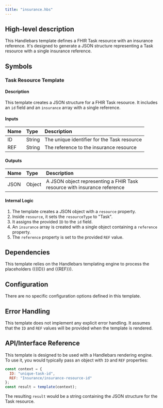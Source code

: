 ```yaml
---
title: "insurance.hbs"
---
```


## High-level description
This Handlebars template defines a FHIR Task resource with an insurance reference. It's designed to generate a JSON structure representing a Task resource with a single insurance reference.

## Symbols

### Task Resource Template
#### Description
This template creates a JSON structure for a FHIR Task resource. It includes an `id` field and an `insurance` array with a single reference.

#### Inputs
| Name | Type | Description |
|:-----|:-----|:------------|
| ID | String | The unique identifier for the Task resource |
| REF | String | The reference to the insurance resource |

#### Outputs
| Name | Type | Description |
|:-----|:-----|:------------|
| JSON | Object | A JSON object representing a FHIR Task resource with insurance reference |

#### Internal Logic
1. The template creates a JSON object with a `resource` property.
2. Inside `resource`, it sets the `resourceType` to "Task".
3. It assigns the provided `ID` to the `id` field.
4. An `insurance` array is created with a single object containing a `reference` property.
5. The `reference` property is set to the provided `REF` value.

## Dependencies
This template relies on the Handlebars templating engine to process the placeholders ({{ID}} and {{REF}}).

## Configuration
There are no specific configuration options defined in this template.

## Error Handling
This template does not implement any explicit error handling. It assumes that the `ID` and `REF` values will be provided when the template is rendered.

## API/Interface Reference
This template is designed to be used with a Handlebars rendering engine. To use it, you would typically pass an object with `ID` and `REF` properties:

```javascript
const context = {
  ID: "unique-task-id",
  REF: "Insurance/insurance-resource-id"
};
const result = template(context);
```

The resulting `result` would be a string containing the JSON structure for the Task resource.